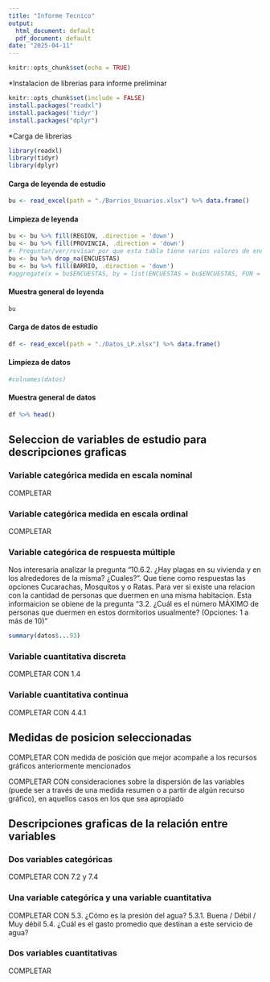 ```yaml
---
title: "Informe Tecnico"
output:
  html_document: default
  pdf_document: default
date: "2025-04-11"
---
```


```r
knitr::opts_chunk$set(echo = TRUE)
```


*Instalacion de librerias para informe preliminar
```r
knitr::opts_chunk$set(include = FALSE)
install.packages("readxl")
install.packages('tidyr')
install.packages("dplyr")
```

*Carga de librerias
```r
library(readxl)
library(tidyr)
library(dplyr)
```


#### Carga de leyenda de estudio
```r
bu <- read_excel(path = "./Barrios_Usuarios.xlsx") %>% data.frame()
```

#### Limpieza de leyenda
```r
bu <- bu %>% fill(REGIÓN, .direction = 'down')
bu <- bu %>% fill(PROVINCIA, .direction = 'down')
#- Preguntar/ver/revisar por que esta tabla tiene varios valores de encuesta.
bu <- bu %>% drop_na(ENCUESTAS)
bu <- bu %>% fill(BARRIO, .direction = 'down')
#aggregate(x = bu$ENCUESTAS, by = list(ENCUESTAS = bu$ENCUESTAS, FUN = "sum")
```

#### Muestra general de leyenda
```r
bu
```



#### Carga de datos de estudio
```r
df <- read_excel(path = "./Datos_LP.xlsx") %>% data.frame()
```
#### Limpieza de datos

```r
#colnames(datos)
```

#### Muestra general de datos
```r
df %>% head()
```

## Seleccion de variables de estudio para descripciones graficas

### Variable categórica medida en escala nominal

  COMPLETAR


###  Variable categórica medida en escala ordinal

  COMPLETAR

### Variable categórica de respuesta múltiple

  Nos interesaria analizar la pregunta "10.6.2. ¿Hay plagas en su vivienda y en los alrededores de la misma? ¿Cuales?". Que tiene como respuestas las opciones Cucarachas, Mosquitos y o Ratas. Para ver si existe una relacion con la cantidad de personas que duermen en una misma habitacion. Esta informaicion se obiene de la pregunta "3.2. ¿Cuál es el número MÁXIMO de personas que duermen en estos dormitorios usualmente? (Opciones: 1 a más de 10)"


```r
summary(datos$...93)
```


### Variable cuantitativa discreta

  COMPLETAR CON 1.4

### Variable cuantitativa continua

  COMPLETAR CON 4.4.1


## Medidas de posicion seleccionadas

  COMPLETAR CON medida de posición que mejor acompañe a los recursos gráficos
anteriormente mencionados

  COMPLETAR CON consideraciones sobre la dispersión de las variables (puede ser a través de una medida resumen o a partir de algún recurso gráfico), en aquellos casos en los que sea apropiado


## Descripciones graficas de la relación entre variables

### Dos variables categóricas

  COMPLETAR CON 7.2 y 7.4

### Una variable categórica y una variable cuantitativa

  COMPLETAR CON
  5.3. ¿Cómo es la presión del agua?
  5.3.1. Buena / Débil / Muy débil
  5.4. ¿Cuál es el gasto promedio que destinan a este servicio de agua?

### Dos variables cuantitativas

  COMPLETAR
